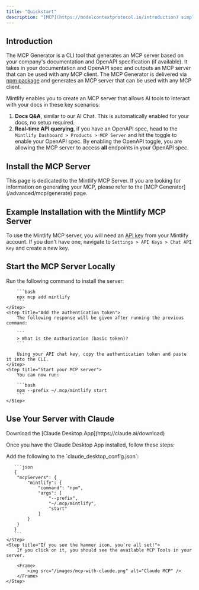 ```yaml
---
title: "Quickstart"
description: "[MCP](https://modelcontextprotocol.io/introduction) simplifies how you provide tools to LLMs"
---
```


## Introduction

The MCP Generator is a CLI tool that generates an MCP server based on your company's documentation and OpenAPI specification (if available). It takes in your documentation and OpenAPI spec and outputs an MCP server that can be used with any MCP client. The MCP Generator is delivered via [npm package](https://www.npmjs.com/package/mcp) and generates an MCP server that can be used with any MCP client.

Mintlify enables you to create an MCP server that allows AI tools to interact with your docs in these key scenarios:

1. **Docs Q&A**, similar to our AI Chat. This is automatically enabled for your docs, no setup required.
2. **Real-time API querying**, if you have an OpenAPI spec, head to the `Mintlify Dashboard > Products > MCP Server` and hit the toggle to enable your OpenAPI spec.
   <Note>
     By enabling the OpenAPI toggle, you are allowing the MCP server to access
     **all** endpoints in your OpenAPI spec.
   </Note>

## Install the MCP Server

<Tip>
    This page is dedicated to the Mintlify MCP Server. If you are looking for information on generating your MCP, please refer to the [MCP Generator](/advanced/mcp/generate) page.
</Tip>

## Example Installation with the Mintlify MCP Server

To use the Mintlify MCP server, you will need an [API key](https://mintlify.com/docs/advanced/rest-api/overview#authentication) from your Mintlify account. If you don't have one, navigate to `Settings > API Keys > Chat API Key` and create a new key.

## Start the MCP Server Locally

<Steps>
    <Step title="Install the server through the CLI">
        Run the following command to install the server:

        ```bash
        npx mcp add mintlify
        ```
    </Step>
    <Step title="Add the authentication token">
        The following response will be given after running the previous command:

        ```
        > What is the Authorization (basic token)?
        ```

        Using your API chat key, copy the authentication token and paste it into the CLI.
    </Step>
    <Step title="Start your MCP server">
        You can now run:

        ```bash
        npm --prefix ~/.mcp/mintlify start
        ```
    </Step>
</Steps>

## Use Your Server with Claude

<Note>
    Download the [Claude Desktop App](https://claude.ai/download)
</Note>

Once you have the Claude Desktop App installed, follow these steps:

<Steps>
    <Step title="Navigate to Settings > Developer" />
    <Step title="Click on Edit Config">
       Add the following to the `claude_desktop_config.json`: 

       ```json 
       {
        "mcpServers": {
            "mintlify": {
                "command": "npm",
                "args": [
                    "--prefix",
                    "~/.mcp/mintlify",
                    "start"
                ]
            }
        }
       }
       ```
    </Step>
    <Step title="If you see the hammer icon, you're all set!">
        If you click on it, you should see the available MCP Tools in your server.

        <Frame>
            <img src="/images/mcp-with-claude.png" alt="Claude MCP" />
        </Frame>
    </Step>
</Steps>